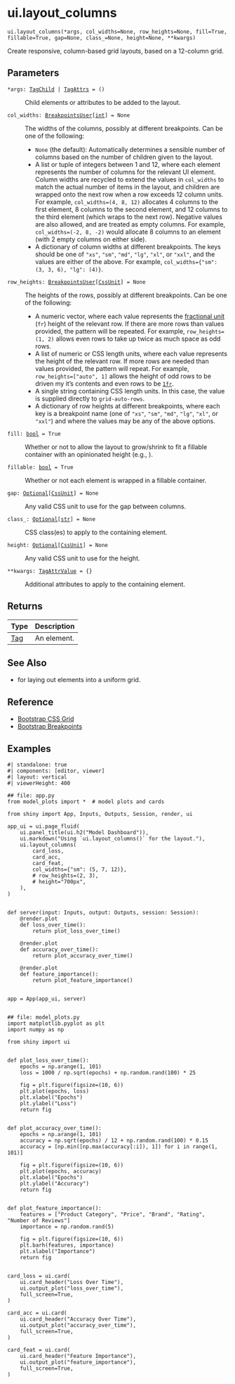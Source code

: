 # ui.layout_columns { #shiny.ui.layout_columns }

`ui.layout_columns(*args, col_widths=None, row_heights=None, fill=True, fillable=True, gap=None, class_=None, height=None, **kwargs)`

Create responsive, column-based grid layouts, based on a 12-column grid.

## Parameters

<code><span class="parameter-name">*args</span><span class="parameter-annotation-sep">:</span> <span class="parameter-annotation">[TagChild](`htmltools.TagChild`) \| [TagAttrs](`htmltools.TagAttrs`)</span> <span class="parameter-default-sep">=</span> <span class="parameter-default">()</span></code>

:   Child elements or attributes to be added to the layout.

<code><span class="parameter-name">col_widths</span><span class="parameter-annotation-sep">:</span> <span class="parameter-annotation">[BreakpointsUser](`shiny.ui._layout_columns.BreakpointsUser`)\[[int](`int`)\]</span> <span class="parameter-default-sep">=</span> <span class="parameter-default">None</span></code>

:   The widths of the columns, possibly at different breakpoints. Can be one of the
    following:

    * `None` (the default): Automatically determines a sensible number of columns
      based on the number of children given to the layout.
    * A list or tuple of integers between 1 and 12, where each element represents
      the number of columns for the relevant UI element. Column widths are recycled
      to extend the values in `col_widths` to match the actual number of items in
      the layout, and children are wrapped onto the next row when a row exceeds 12
      column units. For example, `col_widths=(4, 8, 12)` allocates 4 columns to the
      first element, 8 columns to the second element, and 12 columns to the third
      element (which wraps to the next row). Negative values are also allowed, and
      are treated as empty columns. For example, `col_widths=(-2, 8, -2)` would
      allocate 8 columns to an element (with 2 empty columns on either side).
    * A dictionary of column widths at different breakpoints. The keys should be
      one of `"xs"`, `"sm"`, `"md"`, `"lg"`, `"xl"`, or `"xxl"`, and the values are
      either of the above. For example, `col_widths={"sm": (3, 3, 6), "lg": (4)}`.

<code><span class="parameter-name">row_heights</span><span class="parameter-annotation-sep">:</span> <span class="parameter-annotation">[BreakpointsUser](`shiny.ui._layout_columns.BreakpointsUser`)\[[CssUnit](`shiny.ui.css.CssUnit`)\]</span> <span class="parameter-default-sep">=</span> <span class="parameter-default">None</span></code>

:   The heights of the rows, possibly at different breakpoints. Can be one of the
    following:

    * A numeric vector, where each value represents the
      [fractional unit](https://css-tricks.com/introduction-fr-css-unit/)
      (`fr`) height of the relevant row. If there are more rows than values
      provided, the pattern will be repeated. For example, `row_heights=(1, 2)`
      allows even rows to take up twice as much space as odd rows.
    * A list of numeric or CSS length units, where each value represents the height
      of the relevant row. If more rows are needed than values provided, the pattern
      will repeat. For example, `row_heights=["auto", 1]` allows the height of odd
      rows to be driven my it's contents and even rows to be
      [`1fr`](https://css-tricks.com/introduction-fr-css-unit/).
    * A single string containing CSS length units. In this case, the value is
      supplied directly to `grid-auto-rows`.
    * A dictionary of row heights at different breakpoints, where each key is a
      breakpoint name (one of `"xs"`, `"sm"`, `"md"`, `"lg"`, `"xl"`, or `"xxl"`)
      and where the values may be any of the above options.

<code><span class="parameter-name">fill</span><span class="parameter-annotation-sep">:</span> <span class="parameter-annotation">[bool](`bool`)</span> <span class="parameter-default-sep">=</span> <span class="parameter-default">True</span></code>

:   Whether or not to allow the layout to grow/shrink to fit a fillable container
    with an opinionated height (e.g., [](:func:`~shiny.ui.page_fillable`)).

<code><span class="parameter-name">fillable</span><span class="parameter-annotation-sep">:</span> <span class="parameter-annotation">[bool](`bool`)</span> <span class="parameter-default-sep">=</span> <span class="parameter-default">True</span></code>

:   Whether or not each element is wrapped in a fillable container.

<code><span class="parameter-name">gap</span><span class="parameter-annotation-sep">:</span> <span class="parameter-annotation">[Optional](`typing.Optional`)\[[CssUnit](`shiny.ui.css.CssUnit`)\]</span> <span class="parameter-default-sep">=</span> <span class="parameter-default">None</span></code>

:   Any valid CSS unit to use for the gap between columns.

<code><span class="parameter-name">class_</span><span class="parameter-annotation-sep">:</span> <span class="parameter-annotation">[Optional](`typing.Optional`)\[[str](`str`)\]</span> <span class="parameter-default-sep">=</span> <span class="parameter-default">None</span></code>

:   CSS class(es) to apply to the containing element.

<code><span class="parameter-name">height</span><span class="parameter-annotation-sep">:</span> <span class="parameter-annotation">[Optional](`typing.Optional`)\[[CssUnit](`shiny.ui.css.CssUnit`)\]</span> <span class="parameter-default-sep">=</span> <span class="parameter-default">None</span></code>

:   Any valid CSS unit to use for the height.

<code><span class="parameter-name">**kwargs</span><span class="parameter-annotation-sep">:</span> <span class="parameter-annotation">[TagAttrValue](`htmltools.TagAttrValue`)</span> <span class="parameter-default-sep">=</span> <span class="parameter-default">{}</span></code>

:   Additional attributes to apply to the containing element.

## Returns

| Type                   | Description                         |
|------------------------|-------------------------------------|
| [Tag](`htmltools.Tag`) | An [](:class:`~htmltools.Tag`) element. |

## See Also

* [](:func:`~shiny.ui.layout_column_wrap`) for laying out elements into a uniform grid.



## Reference

* [Bootstrap CSS Grid](https://getbootstrap.com/docs/5.3/layout/grid/)
* [Bootstrap Breakpoints](https://getbootstrap.com/docs/5.3/layout/breakpoints/)

## Examples

```shinylive-python
#| standalone: true
#| components: [editor, viewer]
#| layout: vertical
#| viewerHeight: 400

## file: app.py
from model_plots import *  # model plots and cards

from shiny import App, Inputs, Outputs, Session, render, ui

app_ui = ui.page_fluid(
    ui.panel_title(ui.h2("Model Dashboard")),
    ui.markdown("Using `ui.layout_columns()` for the layout."),
    ui.layout_columns(
        card_loss,
        card_acc,
        card_feat,
        col_widths={"sm": (5, 7, 12)},
        # row_heights=(2, 3),
        # height="700px",
    ),
)


def server(input: Inputs, output: Outputs, session: Session):
    @render.plot
    def loss_over_time():
        return plot_loss_over_time()

    @render.plot
    def accuracy_over_time():
        return plot_accuracy_over_time()

    @render.plot
    def feature_importance():
        return plot_feature_importance()


app = App(app_ui, server)


## file: model_plots.py
import matplotlib.pyplot as plt
import numpy as np

from shiny import ui


def plot_loss_over_time():
    epochs = np.arange(1, 101)
    loss = 1000 / np.sqrt(epochs) + np.random.rand(100) * 25

    fig = plt.figure(figsize=(10, 6))
    plt.plot(epochs, loss)
    plt.xlabel("Epochs")
    plt.ylabel("Loss")
    return fig


def plot_accuracy_over_time():
    epochs = np.arange(1, 101)
    accuracy = np.sqrt(epochs) / 12 + np.random.rand(100) * 0.15
    accuracy = [np.min([np.max(accuracy[:i]), 1]) for i in range(1, 101)]

    fig = plt.figure(figsize=(10, 6))
    plt.plot(epochs, accuracy)
    plt.xlabel("Epochs")
    plt.ylabel("Accuracy")
    return fig


def plot_feature_importance():
    features = ["Product Category", "Price", "Brand", "Rating", "Number of Reviews"]
    importance = np.random.rand(5)

    fig = plt.figure(figsize=(10, 6))
    plt.barh(features, importance)
    plt.xlabel("Importance")
    return fig


card_loss = ui.card(
    ui.card_header("Loss Over Time"),
    ui.output_plot("loss_over_time"),
    full_screen=True,
)

card_acc = ui.card(
    ui.card_header("Accuracy Over Time"),
    ui.output_plot("accuracy_over_time"),
    full_screen=True,
)

card_feat = ui.card(
    ui.card_header("Feature Importance"),
    ui.output_plot("feature_importance"),
    full_screen=True,
)
```